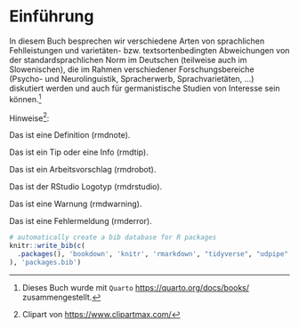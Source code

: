 # Einführung {#sec-einfuhrung}

In diesem Buch besprechen wir verschiedene Arten von sprachlichen Fehlleistungen und varietäten- bzw. textsortenbedingten Abweichungen von der standardsprachlichen Norm im Deutschen (teilweise auch im Slowenischen), die im Rahmen verschiedener Forschungsbereiche (Psycho- und Neurolinguistik, Spracherwerb, Sprachvarietäten, ...) diskutiert werden und auch für germanistische Studien von Interesse sein können.[^intro-1]

[^intro-1]: Dieses Buch wurde mit `Quarto` <https://quarto.org/docs/books/> zusammengestellt.

Hinweise[^intro-2]:

[^intro-2]: Clipart von <https://www.clipartmax.com/>

::: rmdnote
Das ist eine Definition (rmdnote).
:::

::: rmdtip
Das ist ein Tip oder eine Info (rmdtip).
:::

::: rmdrobot
Das ist ein Arbeitsvorschlag (rmdrobot).
:::

::: rmdrstudio
Das ist der RStudio Logotyp (rmdrstudio).
:::

::: rmdwarning
Das ist eine Warnung (rmdwarning).
:::

::: rmderror
Das ist eine Fehlermeldung (rmderror).
:::

```r
# automatically create a bib database for R packages
knitr::write_bib(c(
  .packages(), 'bookdown', 'knitr', 'rmarkdown', "tidyverse", "udpipe"
), 'packages.bib')
```
